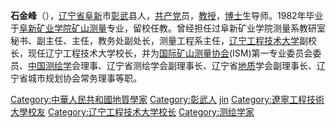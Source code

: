 {{BLP unsourced|time=2021-10-21T01:48:47+00:00}}
'''石金峰'''（{{bd|1948年|3月||}}），[[辽宁省|辽宁省]][[阜新|阜新]]市[[彰武|彰武]]县人，[[共产党|共产党]]员，[[教授|教授]]，[[博士|博士]]生导师。1982年毕业于[[阜新矿业学院|阜新矿业学院]][[矿山测量|矿山测量]]专业，留校任教。曾经担任过阜新矿业学院测量系教研室秘书、副主任、主任，教务处副处长，测量工程系主任，[[辽宁工程技术大学|辽宁工程技术大学]]副校长，现任辽宁工程技术大学校长，并为[[国际矿山测量协会|国际矿山测量协会]](ISM)第一专业委员会委员、[[中国|中国]][[测绘学|测绘学]]会理事、辽宁省测绘学会副理事长、辽宁省[[地质|地质]]学会副理事长、辽宁省城市规划协会常务理事等职。

{{China-academic-bio-stub}}
{{normdaten}}
{{DEFAULTSORT:shi jinfeng}}
[[Category:中華人民共和國地質學家|Category:中華人民共和國地質學家]]
[[Category:彰武人|Category:彰武人]]
[[Category:石姓|jin]]
[[Category:遼寧工程技術大學校友|Category:遼寧工程技術大學校友]]
[[Category:辽宁工程技术大学校长|Category:辽宁工程技术大学校长]]
[[Category:测绘学家|Category:测绘学家]]